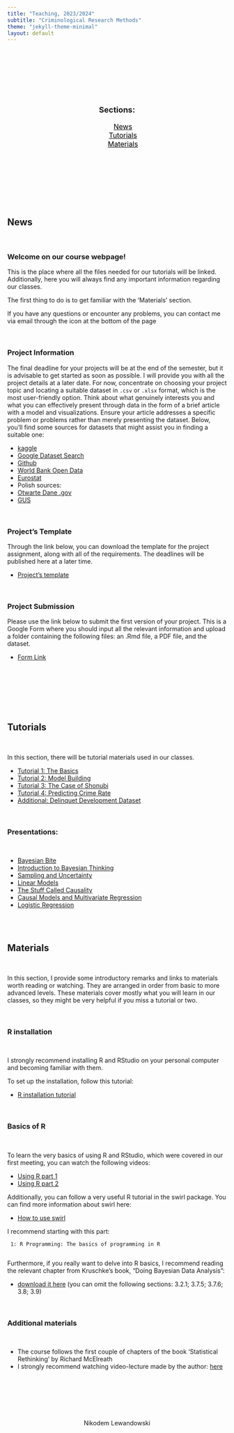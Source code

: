 ```yaml
---
title: "Teaching, 2023/2024"
subtitle: "Criminological Research Methods"
theme: "jekyll-theme-minimal"
layout: default
---
```


<head>

<meta charset="utf-8">
<meta name="viewport" content="width=device-width, initial-scale=1">
<link rel="stylesheet" href="https://cdnjs.cloudflare.com/ajax/libs/font-awesome/4.7.0/css/font-awesome.min.css">


<style>
#toc_container {
    background: transparent; /* Set the background to transparent */
    border: none;
    padding: 10px; /* Add padding to create space between content and box */
    max-width: 400px; /* Set a maximum width for the container */
    margin: 50px auto; /* Center the container horizontally using margin: 0 auto; */
    text-align: center;
}

.toc_title {
    font-size: 18px;
    font-weight: 700;
    text-align: center;
}

#toc_container li, #toc_container ul, #toc_container ul li{
    list-style: outside none none !important;
    font-size: 16px;        
}

#toc_container a {
    color: #000;
}
</style>

</head>


&nbsp; <br>
&nbsp; <br>
&nbsp; <br>


<div id="toc_container">
<p class="toc_title">Sections:</p>
<ul class="toc_list">
<li><a href="#news">News</a></li>
<li><a href="#tutorials">Tutorials</a></li>
<li><a href="#materials">Materials</a></li>
</ul>
</div>


&nbsp; <br>
&nbsp; <br>
&nbsp; <br>


<h2 id="news">News</h2>

&nbsp; <br>


### Welcome on our course webpage!

This is the place where all the files needed for our tutorials will be linked. Additionally, here you will always find any important information regarding our classes.

The first thing to do is to get familiar with the 'Materials' section.

If you have any questions or encounter any problems, you can contact me via email through the icon at the bottom of the page


&nbsp; <br>



### Project Information

The final deadline for your projects will be at the end of the semester, but it is advisable to get started as soon as possible. I will provide you with all the project details at a later date. For now, concentrate on choosing your project topic and locating a suitable dataset in `.csv` or `.xlsx` format, which is the most user-friendly option. Think about what genuinely interests you and what you can effectively present through data in the form of a brief article with a model and visualizations. Ensure your article addresses a specific problem or problems rather than merely presenting the dataset. Below, you'll find some sources for datasets that might assist you in finding a suitable one:


- <a href="https://www.kaggle.com/datasets">kaggle</a>         
- <a href="https://datasetsearch.research.google.com/">Google Dataset Search</a>        
- <a href="https://github.com/search?q=dataset+&type=repositories">Github</a> 
- <a href=" https://data.worldbank.org/">World Bank Open Data</a> 
- <a href="https://ec.europa.eu/eurostat/web/main/data/database">Eurostat</a>       
- Polish sources:      
- <a href="https://dane.gov.pl/pl">Otwarte Dane .gov</a>         
- <a href="https://stat.gov.pl/banki-i-bazy-danych/">GUS</a>           


&nbsp; <br>

### Project's Template

Through the link below, you can download the template for the project assignment, along with all of the requirements. The deadlines will be published here at a later time.

- <a href="https://github.com/Niklewa/Niklewa.github.io/raw/main/materials/projectsTemplate.zip">Project's template</a>

&nbsp; <br>

### Project Submission

Please use the link below to submit the first version of your project. This is a Google Form where you should input all the relevant information and upload a folder containing the following files: an .Rmd file, a PDF file, and the dataset.

- <a href="https://docs.google.com/forms/d/e/1FAIpQLSfWzhZg9AWULkeuGVBtpikJQ7qSd49Cih-GvU8ZQMDZgHogcQ/viewform?usp=sf_link">Form Link</a>

&nbsp; <br>



&nbsp; <br>



&nbsp; <br>
&nbsp; <br>

<h2 id="tutorials">Tutorials</h2>

&nbsp; <br>

In this section, there will be tutorial materials used in our classes.

- <a href="https://github.com/Niklewa/Niklewa.github.io/raw/main/materials/crimTut1.zip">Tutorial 1: The Basics</a>
- <a href="https://github.com/Niklewa/Niklewa.github.io/raw/main/materials/ModelsFirstStab.zip">Tutorial 2: Model Building</a>
- <a href="https://github.com/Niklewa/Niklewa.github.io/raw/main/materials/shonubi.zip">Tutorial 3: The Case of Shonubi</a>
- <a href="https://github.com/Niklewa/Niklewa.github.io/raw/main/materials/firstModel.zip">Tutorial 4: Predicting Crime Rate</a>
- <a href="https://github.com/Niklewa/Niklewa.github.io/raw/main/materials/tut2CambridgeDataset.zip">Additional: Delinquet Development Dataset</a>



&nbsp; <br>

### Presentations:

&nbsp; <br>


- <a href="https://github.com/Niklewa/Niklewa.github.io/raw/main/materials/crim/crim0.pdf">Bayesian Bite</a>
- <a href="https://github.com/Niklewa/Niklewa.github.io/raw/main/materials/crim/crim1.pdf">Introduction to Bayesian Thinking</a>
- <a href="https://github.com/Niklewa/Niklewa.github.io/raw/main/materials/crim/crim2.pdf">Sampling and Uncertainty</a>
- <a href="https://github.com/Niklewa/Niklewa.github.io/raw/main/materials/crim/crim3.pdf">Linear Models</a>
- <a href="https://github.com/Niklewa/Niklewa.github.io/raw/main/materials/crim/crim4.pdf">The Stuff Called Causality</a>
- <a href="https://github.com/Niklewa/Niklewa.github.io/raw/main/materials/crim/crim5.pdf">Causal Models and Multivariate Regression
</a>
- <a href="https://github.com/Niklewa/Niklewa.github.io/raw/main/materials/crim/crim6.pdf">Logistic Regression</a>

&nbsp; <br>
&nbsp; <br>

<h2 id="materials">Materials</h2>

&nbsp; <br>


In this section, I provide some introductory remarks and links to materials worth reading or watching. They are arranged in order from basic to more advanced levels. These materials cover mostly what you will learn in our classes, so they might be very helpful if you miss a tutorial or two.

&nbsp; <br>

### R installation

&nbsp; <br>

I strongly recommend installing R and RStudio on your personal computer and becoming familiar with them.

To set up the installation, follow this tutorial:

- <a href="https://www.youtube.com/watch?v=YrEe2TLr3MI">R installation tutorial</a>



&nbsp; <br>

### Basics of R 

&nbsp; <br>

To learn the very basics of using R and RStudio, which were covered in our first meeting, you can watch the following videos:

- <a href="https://www.youtube.com/watch?v=FIrsOBy5k58">Using R part 1</a>           
- <a href="https://www.youtube.com/watch?v=FY8BISK5DpM ">Using R part 2</a>


Additionally, you can follow a very useful R tutorial in the swirl package. You can find more information about swirl here:


-  <a href="https://swirlstats.com/students.html">How to use swirl</a>

I recommend starting with this part:

     1: R Programming: The basics of programming in R
     

Furthermore, if you really want to delve into R basics, I recommend reading the relevant chapter from Kruschke's book, "Doing Bayesian Data Analysis": 


- <a href="https://github.com/Niklewa/Niklewa.github.io/raw/main/materials/Ch3_Kruschke.pdf">download it here</a> (you can omit the following sections: 3.2.1; 3.7.5; 3.7.6; 3.8; 3.9)




&nbsp; <br>

### Additional materials

&nbsp; <br>


- The course follows the first couple of chapters of the book 'Statistical Rethinking' by Richard McElreath
- I strongly recommend watching video-lecture made by the author:  <a href="https://www.youtube.com/playlist?list=PLDcUM9US4XdPz-KxHM4XHt7uUVGWWVSus">here</a>




&nbsp; <br>
&nbsp; <br>
&nbsp; <br>
&nbsp; <br>
&nbsp; <br>



<div class="footer">  
<center>

<p style="text-align:center;font-size:14px">Nikodem Lewandowski</p>  
&nbsp; &nbsp; <a href=mailto:"nikodemlewandowski@gmail.com/"><i class="fa fa-envelope" style="font-size:18px;color:grey"></i></a> &nbsp; &nbsp;
<a href="https://github.com/Niklewa"><i class="fa fa-github" style="font-size:18px;color:grey"></i></a> &nbsp; &nbsp;
<a href="https://www.linkedin.com/in/nikodem-lewandowski-96b482244/"><i class="fa fa-linkedin-square" style="font-size:18px;color:grey"></i></a> &nbsp; &nbsp;
<a href="https://www.facebook.com/nikodem.lewandowski.754"><i class="fa fa-facebook-f" style="font-size:18px;color:grey"></i></a> &nbsp; &nbsp;

 
</center>
</div>  















